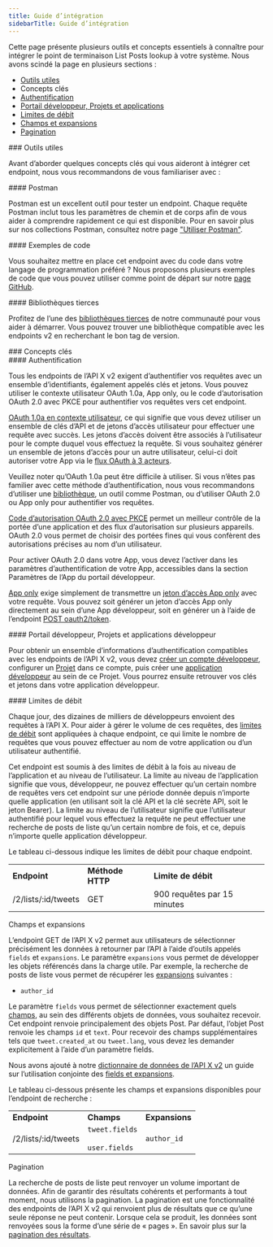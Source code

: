 ```yaml
---
title: Guide d’intégration
sidebarTitle: Guide d’intégration
---
```



Cette page présente plusieurs outils et concepts essentiels à connaître pour intégrer le point de terminaison List Posts lookup à votre système. Nous avons scindé la page en plusieurs sections :

- [Outils utiles](#helpful)
- Concepts clés
- [Authentification](#authentication)
- [Portail développeur, Projets et applications](#portal)
- [Limites de débit](#limits)
- [Champs et expansions](#fields)
- [Pagination](#pagination)

<div id="helpful-tools">
  ### Outils utiles
</div>

Avant d’aborder quelques concepts clés qui vous aideront à intégrer cet endpoint, nous vous recommandons de vous familiariser avec :

<div id="postman">
  #### Postman
</div>

Postman est un excellent outil pour tester un endpoint. Chaque requête Postman inclut tous les paramètres de chemin et de corps afin de vous aider à comprendre rapidement ce qui est disponible. Pour en savoir plus sur nos collections Postman, consultez notre page ["Utiliser Postman"](/fr/tutorials/postman-getting-started). 

<div id="code-samples">
  #### Exemples de code
</div>

Vous souhaitez mettre en place cet endpoint avec du code dans votre langage de programmation préféré ? Nous proposons plusieurs exemples de code que vous pouvez utiliser comme point de départ sur notre [page GitHub](https://github.com/xdevplatform/Twitter-API-v2-sample-code).

<div id="third-party-libraries">
  #### Bibliothèques tierces
</div>

Profitez de l’une des [bibliothèques tierces](/fr/x-api/tools-and-libraries/overview) de notre communauté pour vous aider à démarrer. Vous pouvez trouver une bibliothèque compatible avec les endpoints v2 en recherchant le bon tag de version.

<div id="key-concepts">
  ### Concepts clés
</div>

<div id="authentication">
  #### Authentification
</div>

Tous les endpoints de l’API X v2 exigent d’authentifier vos requêtes avec un ensemble d’identifiants, également appelés clés et jetons. Vous pouvez utiliser le contexte utilisateur OAuth 1.0a, App only, ou le code d’autorisation OAuth 2.0 avec PKCE pour authentifier vos requêtes vers cet endpoint.

[OAuth 1.0a en contexte utilisateur](/fr/resources/fundamentals/authentication#oauth-1-0a-2), ce qui signifie que vous devez utiliser un ensemble de clés d’API et de jetons d’accès utilisateur pour effectuer une requête avec succès. Les jetons d’accès doivent être associés à l’utilisateur pour le compte duquel vous effectuez la requête. Si vous souhaitez générer un ensemble de jetons d’accès pour un autre utilisateur, celui-ci doit autoriser votre App via le [flux OAuth à 3 acteurs](/fr/resources/fundamentals/authentication#obtaining-access-tokens-using-3-legged-oauth-flow).

Veuillez noter qu’OAuth 1.0a peut être difficile à utiliser. Si vous n’êtes pas familier avec cette méthode d’authentification, nous vous recommandons d’utiliser une [bibliothèque](/fr/x-api/tools-and-libraries/overview), un outil comme Postman, ou d’utiliser OAuth 2.0 ou App only pour authentifier vos requêtes.

[Code d’autorisation OAuth 2.0 avec PKCE](/fr/resources/fundamentals/authentication#oauth-2-0-authorization-code-flow-with-pkce-2) permet un meilleur contrôle de la portée d’une application et des flux d’autorisation sur plusieurs appareils. OAuth 2.0 vous permet de choisir des portées fines qui vous confèrent des autorisations précises au nom d’un utilisateur.

Pour activer OAuth 2.0 dans votre App, vous devez l’activer dans les paramètres d’authentification de votre App, accessibles dans la section Paramètres de l’App du portail développeur.

[App only](/fr/resources/fundamentals/authentication#app-only-authentication-and-oauth-2-0-bearer-token) exige simplement de transmettre un [jeton d’accès App only](/fr/resources/fundamentals/authentication#app-only-authentication-and-oauth-2-0-bearer-token) avec votre requête. Vous pouvez soit générer un jeton d’accès App only directement au sein d’une App développeur, soit en générer un à l’aide de l’endpoint [POST oauth2/token](/fr/resources/fundamentals/authentication#post-oauth2-token).

<div id="developer-portal-projects-and-developer-apps">
  #### Portail développeur, Projets et applications développeur
</div>

Pour obtenir un ensemble d’informations d’authentification compatibles avec les endpoints de l’API X v2, vous devez [créer un compte développeur](https://developer.x.com/en/portal/petition/essential/basic-info), configurer un [Projet](/fr/resources/fundamentals/projects) dans ce compte, puis créer une [application développeur](/fr/resources/fundamentals/developer-apps) au sein de ce Projet. Vous pourrez ensuite retrouver vos clés et jetons dans votre application développeur.
 

<div id="rate-limits">
  #### Limites de débit
</div>

Chaque jour, des dizaines de milliers de développeurs envoient des requêtes à l’API X. Pour aider à gérer le volume de ces requêtes, des [limites de débit](https://developer.x.com/x-api/fundamentals/rate-limits) sont appliquées à chaque endpoint, ce qui limite le nombre de requêtes que vous pouvez effectuer au nom de votre application ou d’un utilisateur authentifié.

Cet endpoint est soumis à des limites de débit à la fois au niveau de l’application et au niveau de l’utilisateur. La limite au niveau de l’application signifie que vous, développeur, ne pouvez effectuer qu’un certain nombre de requêtes vers cet endpoint sur une période donnée depuis n’importe quelle application (en utilisant soit la clé API et la clé secrète API, soit le jeton Bearer). La limite au niveau de l’utilisateur signifie que l’utilisateur authentifié pour lequel vous effectuez la requête ne peut effectuer une recherche de posts de liste qu’un certain nombre de fois, et ce, depuis n’importe quelle application développeur.

Le tableau ci-dessous indique les limites de débit pour chaque endpoint.

|     |     |     |
| :--- | :--- | :--- |
| **Endpoint** | **Méthode HTTP** | **Limite de débit** |
| /2/lists/:id/tweets | GET | 900 requêtes par 15 minutes |

Champs et expansions

L’endpoint GET de l’API X v2 permet aux utilisateurs de sélectionner précisément les données à retourner par l’API à l’aide d’outils appelés `fields` et `expansions`. Le paramètre `expansions` vous permet de développer les objets référencés dans la charge utile. Par exemple, la recherche de posts de liste vous permet de récupérer les [expansions](/fr/x-api/fundamentals/expansions) suivantes :

- `author_id`

Le paramètre `fields` vous permet de sélectionner exactement quels [champs](/fr/x-api/fundamentals/fields), au sein des différents objets de données, vous souhaitez recevoir. Cet endpoint renvoie principalement des objets Post. Par défaut, l’objet Post renvoie les champs `id` et `text`. Pour recevoir des champs supplémentaires tels que `tweet.created_at` ou `tweet.lang`, vous devez les demander explicitement à l’aide d’un paramètre fields.

Nous avons ajouté à notre [dictionnaire de données de l’API X v2](/fr/x-api/fundamentals/data-dictionary) un guide sur l’utilisation conjointe des [fields et expansions](/fr/x-api/fundamentals/data-dictionary#how-to-use-fields-and-expansions).

Le tableau ci-dessous présente les champs et expansions disponibles pour l’endpoint de recherche :

|     |     |     |
| :--- | :--- | :--- |
| **Endpoint** | **Champs** | **Expansions** |
| /2/lists/:id/tweets | `tweet.fields`<br /><br />`user.fields` | `author_id` |

Pagination

La recherche de posts de liste peut renvoyer un volume important de données. Afin de garantir des résultats cohérents et performants à tout moment, nous utilisons la pagination. La pagination est une fonctionnalité des endpoints de l’API X v2 qui renvoient plus de résultats que ce qu’une seule réponse ne peut contenir. Lorsque cela se produit, les données sont renvoyées sous la forme d’une série de « pages ». En savoir plus sur la [pagination des résultats](/fr/x-api/fundamentals/pagination).